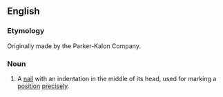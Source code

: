 ==English==
===Etymology===
Originally made by the Parker-Kalon Company.

===Noun===
{{en-noun|sg=PK [[nail]]}}
#{{surveying}} A [[nail]] with an indentation in the middle of its head, used for marking a [[position]] [[precisely]].